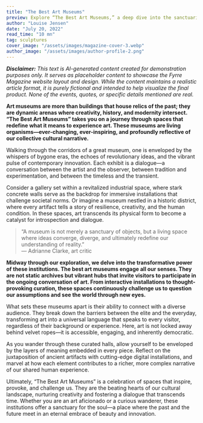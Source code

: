 ```yaml
---
title: "The Best Art Museums"
preview: Explore “The Best Art Museums,” a deep dive into the sanctuaries of creativity that transcend traditional boundaries. This article unravels the magic behind art spaces that ignite conversations, challenge perceptions, and foster an intimate connection between the viewer and the artwork. Discover how these museums serve not only as repositories of history and innovation but also as vibrant forums for cultural dialogue.
author: "Louise Jensen"
date: "July 20, 2022"
read_time: "10 mn"
tag: sculptures
cover_image: "/assets/images/magazine-cover-3.webp"
author_image: "/assets/images/author-profile-2.png"
---
```


_**Disclaimer:** This text is AI-generated content created for demonstration purposes only. It serves as placeholder content to showcase the Fyrre Magazine website layout and design. While the content maintains a realistic article format, it is purely fictional and intended to help visualize the final product. None of the events, quotes, or specific details mentioned are real._

**Art museums are more than buildings that house relics of the past; they are dynamic arenas where creativity, history, and modernity intersect. “The Best Art Museums” takes you on a journey through spaces that redefine what it means to experience art. These museums are living organisms—ever-changing, ever-inspiring, and profoundly reflective of our collective cultural narrative.**

Walking through the corridors of a great museum, one is enveloped by the whispers of bygone eras, the echoes of revolutionary ideas, and the vibrant pulse of contemporary innovation. Each exhibit is a dialogue—a conversation between the artist and the observer, between tradition and experimentation, and between the timeless and the transient.

Consider a gallery set within a revitalized industrial space, where stark concrete walls serve as the backdrop for immersive installations that challenge societal norms. Or imagine a museum nestled in a historic district, where every artifact tells a story of resilience, creativity, and the human condition. In these spaces, art transcends its physical form to become a catalyst for introspection and dialogue.

> “A museum is not merely a sanctuary of objects, but a living space where ideas converge, diverge, and ultimately redefine our understanding of reality.”  
> — Adrianne Clarke, art critic

**Midway through our exploration, we delve into the transformative power of these institutions. The best art museums engage all our senses. They are not static archives but vibrant hubs that invite visitors to participate in the ongoing conversation of art. From interactive installations to thought-provoking curation, these spaces continuously challenge us to question our assumptions and see the world through new eyes.**

What sets these museums apart is their ability to connect with a diverse audience. They break down the barriers between the elite and the everyday, transforming art into a universal language that speaks to every visitor, regardless of their background or experience. Here, art is not locked away behind velvet ropes—it is accessible, engaging, and inherently democratic.

As you wander through these curated halls, allow yourself to be enveloped by the layers of meaning embedded in every piece. Reflect on the juxtaposition of ancient artifacts with cutting-edge digital installations, and marvel at how each element contributes to a richer, more complex narrative of our shared human experience.

Ultimately, “The Best Art Museums” is a celebration of spaces that inspire, provoke, and challenge us. They are the beating hearts of our cultural landscape, nurturing creativity and fostering a dialogue that transcends time. Whether you are an art aficionado or a curious wanderer, these institutions offer a sanctuary for the soul—a place where the past and the future meet in an eternal embrace of beauty and innovation.
